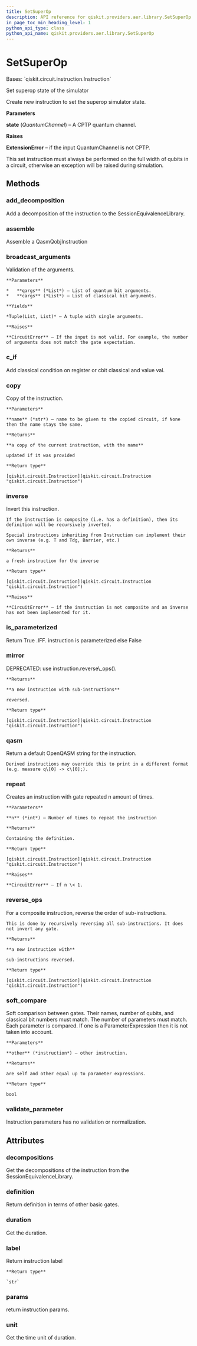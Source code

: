 ```yaml
---
title: SetSuperOp
description: API reference for qiskit.providers.aer.library.SetSuperOp
in_page_toc_min_heading_level: 1
python_api_type: class
python_api_name: qiskit.providers.aer.library.SetSuperOp
---
```


# SetSuperOp

<Class id="qiskit.providers.aer.library.SetSuperOp" isDedicatedPage={true} github="https://github.com/qiskit/qiskit-aer/tree/stable/0.8/qiskit/providers/aer/library/set_instructions/set_superop.py" signature="SetSuperOp(state)" modifiers="class">
  Bases: `qiskit.circuit.instruction.Instruction`

  Set superop state of the simulator

  Create new instruction to set the superop simulator state.

  **Parameters**

  **state** (*QuantumChannel*) – A CPTP quantum channel.

  **Raises**

  **ExtensionError** – if the input QuantumChannel is not CPTP.

  <Admonition title="Note" type="note">
    This set instruction must always be performed on the full width of qubits in a circuit, otherwise an exception will be raised during simulation.
  </Admonition>

  ## Methods

  <span id="qiskit-providers-aer-library-setsuperop-add-decomposition" />

  ### add\_decomposition

  <Function id="qiskit.providers.aer.library.SetSuperOp.add_decomposition" signature="SetSuperOp.add_decomposition(decomposition)">
    Add a decomposition of the instruction to the SessionEquivalenceLibrary.
  </Function>

  <span id="qiskit-providers-aer-library-setsuperop-assemble" />

  ### assemble

  <Function id="qiskit.providers.aer.library.SetSuperOp.assemble" signature="SetSuperOp.assemble()">
    Assemble a QasmQobjInstruction
  </Function>

  <span id="qiskit-providers-aer-library-setsuperop-broadcast-arguments" />

  ### broadcast\_arguments

  <Function id="qiskit.providers.aer.library.SetSuperOp.broadcast_arguments" signature="SetSuperOp.broadcast_arguments(qargs, cargs)">
    Validation of the arguments.

    **Parameters**

    *   **qargs** (*List*) – List of quantum bit arguments.
    *   **cargs** (*List*) – List of classical bit arguments.

    **Yields**

    *Tuple(List, List)* – A tuple with single arguments.

    **Raises**

    **CircuitError** – If the input is not valid. For example, the number of arguments does not match the gate expectation.
  </Function>

  <span id="qiskit-providers-aer-library-setsuperop-c-if" />

  ### c\_if

  <Function id="qiskit.providers.aer.library.SetSuperOp.c_if" signature="SetSuperOp.c_if(classical, val)">
    Add classical condition on register or cbit classical and value val.
  </Function>

  <span id="qiskit-providers-aer-library-setsuperop-copy" />

  ### copy

  <Function id="qiskit.providers.aer.library.SetSuperOp.copy" signature="SetSuperOp.copy(name=None)">
    Copy of the instruction.

    **Parameters**

    **name** (*str*) – name to be given to the copied circuit, if None then the name stays the same.

    **Returns**

    **a copy of the current instruction, with the name**

    updated if it was provided

    **Return type**

    [qiskit.circuit.Instruction](qiskit.circuit.Instruction "qiskit.circuit.Instruction")
  </Function>

  <span id="qiskit-providers-aer-library-setsuperop-inverse" />

  ### inverse

  <Function id="qiskit.providers.aer.library.SetSuperOp.inverse" signature="SetSuperOp.inverse()">
    Invert this instruction.

    If the instruction is composite (i.e. has a definition), then its definition will be recursively inverted.

    Special instructions inheriting from Instruction can implement their own inverse (e.g. T and Tdg, Barrier, etc.)

    **Returns**

    a fresh instruction for the inverse

    **Return type**

    [qiskit.circuit.Instruction](qiskit.circuit.Instruction "qiskit.circuit.Instruction")

    **Raises**

    **CircuitError** – if the instruction is not composite and an inverse has not been implemented for it.
  </Function>

  <span id="qiskit-providers-aer-library-setsuperop-is-parameterized" />

  ### is\_parameterized

  <Function id="qiskit.providers.aer.library.SetSuperOp.is_parameterized" signature="SetSuperOp.is_parameterized()">
    Return True .IFF. instruction is parameterized else False
  </Function>

  <span id="qiskit-providers-aer-library-setsuperop-mirror" />

  ### mirror

  <Function id="qiskit.providers.aer.library.SetSuperOp.mirror" signature="SetSuperOp.mirror()">
    DEPRECATED: use instruction.reverse\_ops().

    **Returns**

    **a new instruction with sub-instructions**

    reversed.

    **Return type**

    [qiskit.circuit.Instruction](qiskit.circuit.Instruction "qiskit.circuit.Instruction")
  </Function>

  <span id="qiskit-providers-aer-library-setsuperop-qasm" />

  ### qasm

  <Function id="qiskit.providers.aer.library.SetSuperOp.qasm" signature="SetSuperOp.qasm()">
    Return a default OpenQASM string for the instruction.

    Derived instructions may override this to print in a different format (e.g. measure q\[0] -> c\[0];).
  </Function>

  <span id="qiskit-providers-aer-library-setsuperop-repeat" />

  ### repeat

  <Function id="qiskit.providers.aer.library.SetSuperOp.repeat" signature="SetSuperOp.repeat(n)">
    Creates an instruction with gate repeated n amount of times.

    **Parameters**

    **n** (*int*) – Number of times to repeat the instruction

    **Returns**

    Containing the definition.

    **Return type**

    [qiskit.circuit.Instruction](qiskit.circuit.Instruction "qiskit.circuit.Instruction")

    **Raises**

    **CircuitError** – If n \< 1.
  </Function>

  <span id="qiskit-providers-aer-library-setsuperop-reverse-ops" />

  ### reverse\_ops

  <Function id="qiskit.providers.aer.library.SetSuperOp.reverse_ops" signature="SetSuperOp.reverse_ops()">
    For a composite instruction, reverse the order of sub-instructions.

    This is done by recursively reversing all sub-instructions. It does not invert any gate.

    **Returns**

    **a new instruction with**

    sub-instructions reversed.

    **Return type**

    [qiskit.circuit.Instruction](qiskit.circuit.Instruction "qiskit.circuit.Instruction")
  </Function>

  <span id="qiskit-providers-aer-library-setsuperop-soft-compare" />

  ### soft\_compare

  <Function id="qiskit.providers.aer.library.SetSuperOp.soft_compare" signature="SetSuperOp.soft_compare(other)">
    Soft comparison between gates. Their names, number of qubits, and classical bit numbers must match. The number of parameters must match. Each parameter is compared. If one is a ParameterExpression then it is not taken into account.

    **Parameters**

    **other** (*instruction*) – other instruction.

    **Returns**

    are self and other equal up to parameter expressions.

    **Return type**

    bool
  </Function>

  <span id="qiskit-providers-aer-library-setsuperop-validate-parameter" />

  ### validate\_parameter

  <Function id="qiskit.providers.aer.library.SetSuperOp.validate_parameter" signature="SetSuperOp.validate_parameter(parameter)">
    Instruction parameters has no validation or normalization.
  </Function>

  ## Attributes

  ### decompositions

  <Attribute id="qiskit.providers.aer.library.SetSuperOp.decompositions">
    Get the decompositions of the instruction from the SessionEquivalenceLibrary.
  </Attribute>

  ### definition

  <Attribute id="qiskit.providers.aer.library.SetSuperOp.definition">
    Return definition in terms of other basic gates.
  </Attribute>

  ### duration

  <Attribute id="qiskit.providers.aer.library.SetSuperOp.duration">
    Get the duration.
  </Attribute>

  ### label

  <Attribute id="qiskit.providers.aer.library.SetSuperOp.label">
    Return instruction label

    **Return type**

    `str`
  </Attribute>

  ### params

  <Attribute id="qiskit.providers.aer.library.SetSuperOp.params">
    return instruction params.
  </Attribute>

  ### unit

  <Attribute id="qiskit.providers.aer.library.SetSuperOp.unit">
    Get the time unit of duration.
  </Attribute>
</Class>

